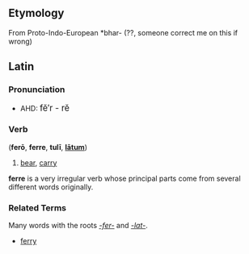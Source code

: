==Etymology==
From Proto-Indo-European *bhar- (??, someone correct me on this if wrong)

==Latin==
===Pronunciation===
*AHD: <big>f&#277;&prime;r - r&#277; </big>

===Verb===
('''fer&#333;''', '''ferre''', '''tul&#299;''', '''[[latus|l&#257;tum]]''')
# [[bear]], [[carry]]

'''ferre''' is a very irregular verb whose principal parts come from several different words originally.

===Related Terms===
Many words with the roots ''[[-fer-]]'' and ''[[-lat-]]''.

*[[ferry]]